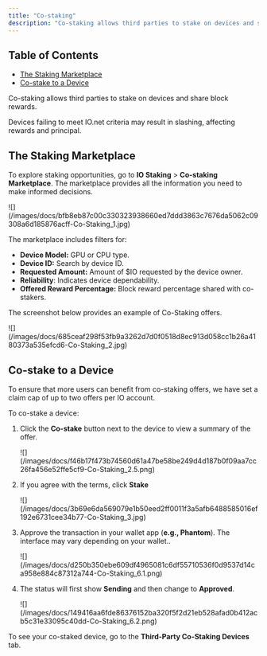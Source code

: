 ```yaml
---
title: "Co-staking"
description: "Co-staking allows third parties to stake on devices and share block rewards. As a co-staker, you contribute to an existing staking offer and receive a share of the block rewards based on the agreed-upon percentage."
---
```


## Table of Contents

- [The Staking Marketplace](/docs/co-staking#the-staking-marketplace)
- [Co-stake to a Device](/docs/co-staking#costake-to-a-device)

Co-staking allows third parties to stake on devices and share block rewards.

<Danger>
Devices failing to meet IO.net criteria may result in slashing, affecting rewards and principal.
</Danger>

## The Staking Marketplace

To explore staking opportunities, go to **IO Staking** > **Co-staking Marketplace**. The marketplace provides all the information you need to make informed decisions.

<Frame>
![](/images/docs/bfb8eb87c00c330323938660ed7ddd3863c7676da5062c09308a6d185876acff-Co-Staking_1.jpg)
</Frame>

The marketplace includes filters for:

* **Device Model:** GPU or CPU type.
* **Device ID:** Search by device ID.
* **Requested Amount:** Amount of \$IO requested by the device owner.
* **Reliability**: Indicates device dependability.
* **Offered Reward Percentage:** Block reward percentage shared with co-stakers.

The screenshot below provides an example of Co-Staking offers.

<Frame>
![](/images/docs/685ceaf298f53fb9a3262d7d0f0518d8ec913d058cc1b26a4180373a535efcd6-Co-Staking_2.jpg)
</Frame>

## Co-stake to a Device

<Info>
To ensure that more users can benefit from co-staking offers, we have set a claim cap of up to two offers per IO account.
</Info>

To co-stake a device:

1. Click the **Co-stake** button next to the device to view a summary of the offer.

   <Frame>
   ![](/images/docs/f46b17f473b74560d61a47be58be249d4d187b0f09aa7cc26fa456e52ffe5cf9-Co-Staking_2.5.png)
   </Frame>

2. If you agree with the terms, click **Stake**

   <Frame>
   ![](/images/docs/3b69e6da569079e1b50eed2ff0011f3a5afb6488585016ef192e6731cee34b77-Co-Staking_3.jpg)
   </Frame>

3. Approve the transaction in your wallet app (**e.g., Phantom**). The interface may vary depending on your wallet..

   <Frame>
   ![](/images/docs/d250b350ebe609df4965081c6df55710536f0d9537d14ca958e884c87312a744-Co-Staking_6.1.png)
   </Frame>

4. The status will first show **Sending** and then change to **Approved**.

   <Frame>
   ![](/images/docs/149416aa6fde86376152ba320f5f2d21eb528afad0b412acb5c31e33095c40dd-Co-Staking_6.2.png)
   </Frame>

To see your co-staked device, go to the **Third-Party Co-Staking Devices** tab.

